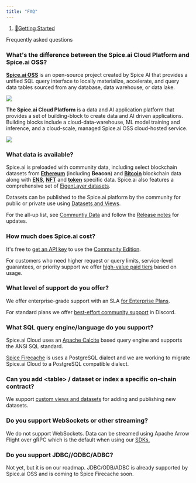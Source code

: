 ```yaml
---
title: "FAQ"
---
```


1. [🌟Getting Started](/getting-started)

Frequently asked questions

### What's the difference between the Spice.ai Cloud Platform and Spice.ai OSS?

[**Spice.ai OSS**](https://github.com/spiceai/spiceai) is an open-source project created by Spice AI that provides a unified SQL query interface to locally materialize, accelerate, and query data tables sourced from any database, data warehouse, or data lake.

<Frame caption="Spice.ai OSS">
  <img src="/images/getting-started/files%2Fv0%2Fb%2Fgitbook-x-prod.appspot.com%2Fo%2Fspaces%252F-Mc71sWdWMqp1e_rsTZE-129938315%252Fuploads%252FdQrRoS86LTZujvLzrgFn%252FOGP.png" />
</Frame>

**The Spice.ai Cloud Platform** is a data and AI application platform that provides a set of building-block to create data and AI driven applications. Building blocks include a cloud-data-warehouse, ML model training and inference, and a cloud-scale, managed Spice.ai OSS cloud-hosted service.

<Frame caption="The Spice.ai Cloud Platform">
  <img src="/images/getting-started/files%2Fv0%2Fb%2Fgitbook-x-prod.appspot.com%2Fo%2Fspaces%252F-Mc71sWdWMqp1e_rsTZE-129938315%252Fuploads%252FzpaRZBbn7I5rbLfIth3V%252FOGP.png" />
</Frame>

### What data is available?

Spice.ai is preloaded with community data, including select blockchain datasets from [**Ethereum**](/reference/sql-query-tables) (including **Beacon**) and [**Bitcoin**](/reference/sql-query-tables/bitcoin) blockchain data along with [**ENS**](/reference/sql-query-tables/ethereum/token-tables-1), [**NFT**](https://github.com/spicehq/docs/blob/trunk/getting-started/broken-reference/README.md) and [**token**](/reference/sql-query-tables/ethereum/token-tables) specific data. Spice.ai also features a comprehensive set of [EigenLayer datasets](/reference/sql-query-tables/ethereum/eigenlayer-tables).

Datasets can be published to the Spice.ai platform by the community for public or private use using [Datasets and Views](/building-blocks/datasets-and-views).

For the all-up list, see [Communtiy Data](/building-blocks/datasets) and follow the [Release notes](/reference/release-notes) for updates.

### How much does Spice.ai cost?

It's free to [get an API key](https://spice.ai) to use the [Community Edition](/getting-started/pricing/community-edition).

For customers who need higher request or query limits, service-level guarantees, or priority support we offer [high-value paid tiers](/getting-started/pricing) based on usage.

### What level of support do you offer?

We offer enterprise-grade support with an SLA [for Enterprise Plans](/getting-started/pricing).

For standard plans we offer [best-effort community support](https://github.com/spicehq/cloud-docs/blob/trunk/broken-reference/README.md) in Discord.

### What SQL query engine/language do you support?

Spice.ai Cloud uses an [Apache Calcite](https://calcite.apache.org/) based query engine and supports the ANSI SQL standard.

[Spice Firecache](/reference/specifications/dataset-and-view-yaml-specification/firecache) is uses a PostgreSQL dialect and we are working to migrate Spice.ai Cloud to a PostgreSQL compatible dialect.

### Can you add \<table> / dataset or index a specific on-chain contract?

We support [custom views and datasets](/building-blocks/datasets-and-views) for adding and publishing new datasets.

### Do you support WebSockets or other streaming?

We do not support WebSockets. Data can be streamed using Apache Arrow Flight over gRPC which is the default when using our [SDKs.](/sdks/python-sdk)

### Do you support JDBC//ODBC/ADBC?

Not yet, but it is on our roadmap. JDBC/ODB/ADBC is already supported by Spice.ai OSS and is coming to Spice Firecache soon.
